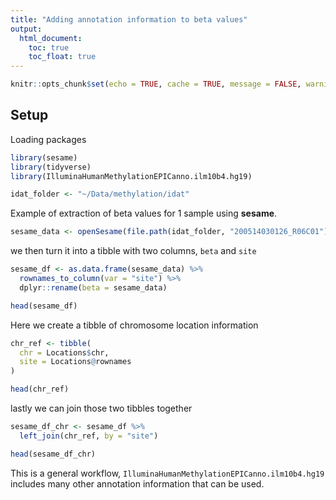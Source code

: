 ```yaml
---
title: "Adding annotation information to beta values"
output: 
  html_document:
    toc: true
    toc_float: true
---
```


```r
knitr::opts_chunk$set(echo = TRUE, cache = TRUE, message = FALSE, warning = FALSE)
```

## Setup

Loading packages

```r
library(sesame)
library(tidyverse)
library(IlluminaHumanMethylationEPICanno.ilm10b4.hg19)
```

```r
idat_folder <- "~/Data/methylation/idat"
```

Example of extraction of beta values for 1 sample using **sesame**.

```r
sesame_data <- openSesame(file.path(idat_folder, "200514030126_R06C01"))
```

we then turn it into a tibble with two columns, `beta` and `site`

```r
sesame_df <- as.data.frame(sesame_data) %>%
  rownames_to_column(var = "site") %>%
  dplyr::rename(beta = sesame_data)

head(sesame_df)
```

Here we create a tibble of chromosome location information

```r
chr_ref <- tibble(
  chr = Locations$chr,
  site = Locations@rownames
)

head(chr_ref)
```

lastly we can join those two tibbles together

```r
sesame_df_chr <- sesame_df %>%
  left_join(chr_ref, by = "site")

head(sesame_df_chr)
```

This is a general workflow, `IlluminaHumanMethylationEPICanno.ilm10b4.hg19` includes many other annotation information that can be used.